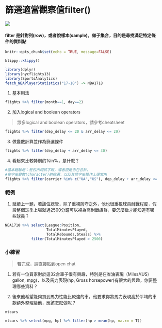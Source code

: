 # 篩選適當觀察值filter()

![](./graph/filter.png)

#### filter 是針對列(row)，或者說樣本(sample)，做子集合，目的是尋找滿足特定條件的資料點{-}

```r
knitr::opts_chunk$set(echo = TRUE, message=FALSE)
```

```r
klippy::klippy()
```

```r
library(dplyr)
library(nycflights13)
library(SportsAnalytics)
fetch_NBAPlayerStatistics("17-18") -> NBA1718
```

1. 基本用法
```r
flights %>% filter(month==1, day==2)
```

2. 加入logical and boolean operators

> 眾多logical and boolean operators，請參考cheatsheet

```r
flights %>% filter(dep_delay <= 20 & arr_delay <= 20)
```

3. 做變數計算並作為篩選條件
```r
flights %>% filter(dep_delay + arr_delay <= 30)
```

4. 看起來比較特別的%in%，是什麼？
```r
#基本理解是：是否出現該字眼，或者説是否包含於。
#在字串變數(character)的挑選，以及其他字串操作上很常用
flights %>% filter(carrier %in% c("UA","US"), dep_delay + arr_delay <= 30)
```

### 範例{-}

1. 延續上一題，若該位總管，除了重視防守之外，他也很重視球員耐戰程度，假設整個球季上場就過2500分鐘可以視為高耐戰族群，要怎麼做才能知道有哪些球員？

```r
NBA1718 %>% select(League:Position, 
                   TotalMinutesPlayed, 
                   TotalRebounds,Steals) %>%
            filter(TotalMinutesPlayed > 2500)
```

### 小練習{-}

> 若完成，請直接貼到open chat

1. 若有一位買家對於這32台車子很有興趣，特別是在省油表現（Miles/(US) gallon, mpg)，以及馬力表現(hp, Gross horsepower)有很大的興趣，你要整理哪些資料？

2. 後來他希望能夠買到馬力性能比較強的車，他要求你將馬力表現高於平均的車款額外整理給他，應該怎麼做呢？

```r
mtcars
```

```r
mtcars %>% select(mpg, hp) %>% filter(hp > mean(hp, na.rm = T))
```










